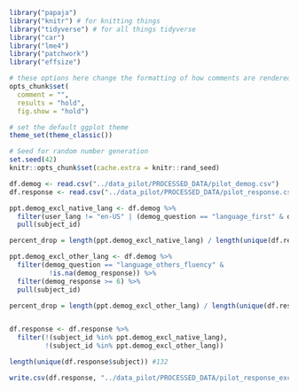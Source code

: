 
```r
library("papaja")
library("knitr") # for knitting things
library("tidyverse") # for all things tidyverse
library("car")
library("lme4")
library("patchwork")
library("effsize")

# these options here change the formatting of how comments are rendered
opts_chunk$set(
  comment = "",
  results = "hold",
  fig.show = "hold")

# set the default ggplot theme 
theme_set(theme_classic())

```

```r
# Seed for random number generation
set.seed(42)
knitr::opts_chunk$set(cache.extra = knitr::rand_seed)
```

```r
df.demog <- read.csv("../data_pilot/PROCESSED_DATA/pilot_demog.csv")
df.response <- read.csv("../data_pilot/PROCESSED_DATA/pilot_response.csv")

ppt.demog_excl_native_lang <- df.demog %>%
  filter(user_lang != "en-US" | (demog_question == "language_first" & demog_response != "Yes")) %>%
  pull(subject_id)

percent_drop = length(ppt.demog_excl_native_lang) / length(unique(df.response$subject_id))

ppt.demog_excl_other_lang <- df.demog %>%
  filter(demog_question == "language_others_fluency" & 
          !is.na(demog_response)) %>%
  filter(demog_response >= 6) %>%
  pull(subject_id)

percent_drop = length(ppt.demog_excl_other_lang) / length(unique(df.response$subject_id))


df.response <- df.response %>%
  filter(!(subject_id %in% ppt.demog_excl_native_lang),
         !(subject_id %in% ppt.demog_excl_other_lang))

length(unique(df.response$subject)) #132
```

```r
write.csv(df.response, "../data_pilot/PROCESSED_DATA/pilot_response_excl.csv")
```

